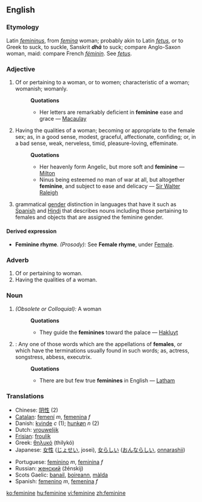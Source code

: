 {{see|féminine}}
==English==
===Etymology===
Latin ''[[femininus]]'', from ''[[femina]]'' woman; probably akin to Latin ''[[fetus]]'', or to Greek to suck, to suckle, Sanskrit '''''dhā''''' to suck; compare Anglo-Saxon ''{{IPAchar|[[fǣmme]]}}'' woman, maid: compare French ''[[féminin]]''. See ''[[fetus]]''.

===Adjective===
#Of or pertaining to a woman, or to women; characteristic of a woman; womanish; womanly.
#:'''Quotations'''
#:*Her letters are remarkably deficient in '''feminine''' ease and grace — [[Macaulay]]
#Having the qualities of a woman; becoming or appropriate to the female sex; as, in a good sense, modest, graceful, affectionate, confiding; or, in a bad sense, weak, nerveless, timid, pleasure-loving, effeminate.
#:'''Quotations'''
#:*Her heavenly form Angelic, but more soft and '''feminine''' — [[Milton]]
#:*Ninus being esteemed no man of war at all, but altogether '''feminine''', and subject to ease and delicacy — [[Sir Walter Raleigh]]
#grammatical [[gender]] distinction in languages that have it such as [[Spanish]] and [[Hindi]] that describes nouns including those pertaining to females and objects that are assigned the feminine gender.

====Derived expression====
*'''Feminine rhyme'''. ''(Prosody):'' See '''Female rhyme''', under [[Female]].

===Adverb===
#Of or pertaining to woman.
#Having the qualities of a woman.

===Noun===
#''(Obsolete or Colloquial):'' A woman
#:'''Quotations'''
#:*They guide the '''feminines''' toward the palace — [[Hakluyt]]
#{{Grammar}}: Any one of those words which are the appellations of '''females''', or which have the terminations usually found in such words; as, actress, songstress, abbess, executrix.
#:'''Quotations'''
#:*There are but few true '''feminines''' in English — [[Latham]]

=== Translations ===
{{top}}
*Chinese: [[阴性]] (2)
*[[Catalan]]: [[femení]] ''m'', [[femenina]] ''f''
*Danish: [[kvinde]] ''c'' (1); [[hunkøn]] ''n'' (2)
*Dutch: [[vrouwelijk]]
*[[Frisian]]: [[froulik]]
*Greek: [[θηλυκό]] (thilykó)
*Japanese: [[女性]] ([[じょせい]], josei), [[女らしい]] ([[おんならしい]], [[onnarashii]])
{{mid}}
*Portuguese: [[feminino]] ''m'', [[feminina]] ''f''
*Russian: [[женский]] (žénskij)
*Scots Gaelic: [[banail]], [[boireann]], [[màlda]]
*Spanish: [[femenino]] ''m'', [[femenina]] ''f''
{{bottom}}

[[ko:feminine]]
[[hu:feminine]]
[[vi:feminine]]
[[zh:feminine]]